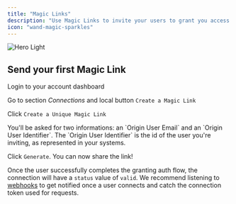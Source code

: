 ```yaml
---
title: "Magic Links"
description: "Use Magic Links to invite your users to grant you access to their data without a dedicated website. Create a full connection flow in just a few clicks. **No code required.**"
icon: "wand-magic-sparkles"
---
```


<Frame type="glass">
  <img
    className="block dark:hidden"
    src="/images/generate-magic-link.gif"
    alt="Hero Light"
  />
</Frame>

## Send your first Magic Link

<Steps>

<Step>Login to your account dashboard</Step>

<Step>Go to section _Connections_ and local button `Create a Magic Link`</Step>

<Step>Click `Create a Unique Magic Link`</Step>

<Step>
  You'll be asked for two informations: an `Origin User Email` and an `Origin
  User Identifier`. The `Origin User Identifier` is the id of the user you're
  inviting, as represented in your systems.
</Step>

<Step>Click `Generate`. You can now share the link!</Step>

</Steps>

Once the user successfully completes the granting auth flow, the connection will have a `status` value of `valid`.
We recommend listening to [webhooks](/webhooks/overview) to get notified once a user connects and catch the connection token used for requests.
